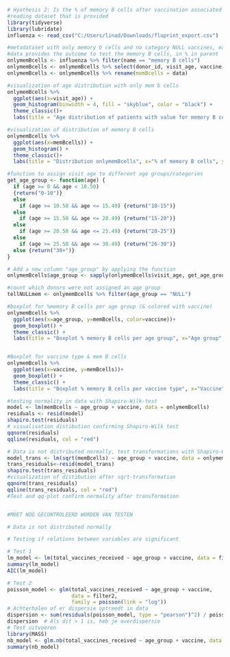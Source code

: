 

```r
# Hyothesis 2: Is the % of memory B cells after vaccination associated with the age of the patient and the type of vaccine received?
#reading dataset that is provided
library(tidyverse)
library(lubridate)
influenza <- read_csv("C:/Users/linad/Downloads/fluprint_export.csv")

#metadataset with only memory b cells and no category NULL vaccines, each patient is only 1 time in the dataset
#data provides the outcome to test the memory B cells, in % in parent
onlymemBcells <- influenza %>% filter(name == "memory B cells")
onlymemBcells <- onlymemBcells %>% select(donor_id, visit_age, vaccine, data) %>% filter(vaccine != "NULL")
onlymemBcells <- onlymemBcells %>% rename(memBcells = data)

#visualization of age distribution with only mem b cells
onlymemBcells %>%
  ggplot(aes(x=visit_age)) +
  geom_histogram(binwidth = 4, fill = "skyblue", color = "black") +
  theme_classic()+
  labs(title = "Age distribution of patients with value for memory B cells", x="Age of patient at visit time", y="Number of patients")

#visualization of distribution of memory B cells
onlymemBcells %>%
  ggplot(aes(x=memBcells)) +
  geom_histogram() +
  theme_classic()+
  labs(title = "Distribution onlymemBcells", x="% of memory B cells", y="Number of patients")

#function to assign visit age to different age groups/categories
get_age_group <- function(age) {
  if (age >= 0 && age < 10.50) 
  {return("0-10")} 
  else 
    if (age >= 10.50 && age <= 15.49) {return("10-15")} 
  else 
    if (age >= 15.50 && age <= 20.49) {return("15-20")} 
  else 
    if (age >= 20.50 && age <= 25.49) {return("20-25")}
  else 
    if (age >= 25.50 && age <= 30.49) {return("26-30")}
  else {return("30+")}
}

# Add a new column "age_group" by applying the function 
onlymemBcells$age_group <- sapply(onlymemBcells$visit_age, get_age_group)

#count which donors were not assigned an age group
tellNULLmem <- onlymemBcells %>% filter(age_group == "NULL")

#boxplot for %memory B cells per age group (& colored with vaccine)
onlymemBcells %>%
  ggplot(aes(x=age_group, y=memBcells, color=vaccine))+
  geom_boxplot() +
  theme_classic() +
  labs(title = "Boxplot % memory B cells per age group", x="Age group", y="% memory B cells")


#Boxplot for vaccine type & mem B cells
onlymemBcells %>%
  ggplot(aes(x=vaccine, y=memBcells))+
  geom_boxplot() +
  theme_classic() +
  labs(title = "Boxplot % memory B cells per vaccine type", x="Vaccine", y="% memory B cells")

#testing normality in data with Shapiro-Wilk-test
model <- lm(memBcells ~ age_group + vaccine, data = onlymemBcells)
residuals <- resid(model)
shapiro.test(residuals)
# visualisation distibution confirming Shapiro-Wilk test
qqnorm(residuals)
qqline(residuals, col = "red")

# Data is not distributed normally, test transformations with Shapiro-Wilk test
model_trans <- lm(sqrt(memBcells) ~ age_group + vaccine, data = onlymemBcells)
trans_residuals<-resid(model_trans)
shapiro.test(trans_residuals)
#visualization of distibution after sqrt-transformation
qqnorm(trans_residuals)
qqline(trans_residuals, col = "red")
#Test and qq-plot confirm normality after transformation


#MOET NOG GECONTROLEERD WORDEN VAN TESTEN

# Data is not distributed normally

# Testing if relations between variables are significant

# Test 1
lm_model <- lm(total_vaccines_received ~ age_group + vaccine, data = filter2)
summary(lm_model)
AIC(lm_model)

# Test 2
poisson_model <- glm(total_vaccines_received ~ age_group + vaccine, 
                     data = filter2, 
                     family = poisson(link = "log"))
# Achterhalen of er dispersie optreedt in data 
dispersion <- sum(residuals(poisson_model, type = "pearson")^2) / poisson_model$df.residual
dispersion  # Als dit > 1 is, heb je overdispersie
# Test uitvoeren 
library(MASS)
nb_model <- glm.nb(total_vaccines_received ~ age_group + vaccine, data = filter2)
summary(nb_model)
```
